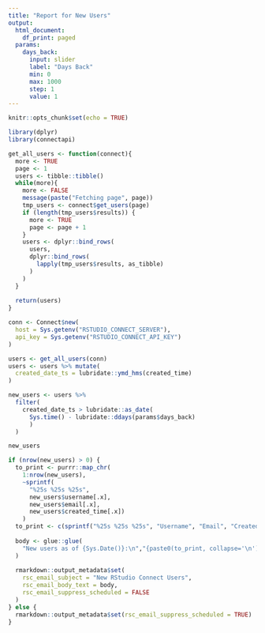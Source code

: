 ```yaml
---
title: "Report for New Users"
output: 
  html_document: 
    df_print: paged
  params:
    days_back:
      input: slider
      label: "Days Back"
      min: 0
      max: 1000
      step: 1
      value: 1
---
```


```r
knitr::opts_chunk$set(echo = TRUE)

library(dplyr)
library(connectapi)

get_all_users <- function(connect){
  more <- TRUE
  page <- 1
  users <- tibble::tibble()
  while(more){
    more <- FALSE
    message(paste("Fetching page", page))
    tmp_users <- connect$get_users(page)
    if (length(tmp_users$results)) {
      more <- TRUE
      page <- page + 1
    }
    users <- dplyr::bind_rows(
      users,
      dplyr::bind_rows(
        lapply(tmp_users$results, as_tibble)
      )
    )
  }
  
  return(users)
}

conn <- Connect$new(
  host = Sys.getenv("RSTUDIO_CONNECT_SERVER"),
  api_key = Sys.getenv("RSTUDIO_CONNECT_API_KEY")
)
```

```r
users <- get_all_users(conn)
users <- users %>% mutate(
  created_date_ts = lubridate::ymd_hms(created_time)
)

new_users <- users %>%
  filter(
    created_date_ts > lubridate::as_date(
      Sys.time() - lubridate::ddays(params$days_back)
      )
  )

new_users

if (nrow(new_users) > 0) {
  to_print <- purrr::map_chr(
    1:nrow(new_users), 
    ~sprintf(
      "%25s %25s %25s", 
      new_users$username[.x], 
      new_users$email[.x],
      new_users$created_time[.x])
    )
  to_print <- c(sprintf("%25s %25s %25s", "Username", "Email", "Created Time"), to_print)
  
  body <- glue::glue(
    "New users as of {Sys.Date()}:\n","{paste0(to_print, collapse='\n')}"
  )
  
  rmarkdown::output_metadata$set(
    rsc_email_subject = "New RStudio Connect Users",
    rsc_email_body_text = body,
    rsc_email_suppress_scheduled = FALSE
  )
} else {
  rmarkdown::output_metadata$set(rsc_email_suppress_scheduled = TRUE)
}
```
